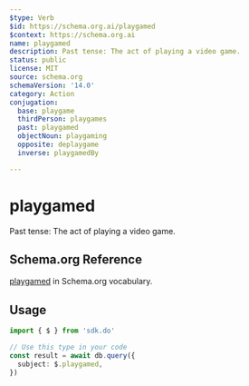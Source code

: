 ```yaml
---
$type: Verb
$id: https://schema.org.ai/playgamed
$context: https://schema.org.ai
name: playgamed
description: Past tense: The act of playing a video game.
status: public
license: MIT
source: schema.org
schemaVersion: '14.0'
category: Action
conjugation:
  base: playgame
  thirdPerson: playgames
  past: playgamed
  objectNoun: playgaming
  opposite: deplaygame
  inverse: playgamedBy

---
```


# playgamed

Past tense: The act of playing a video game.

## Schema.org Reference

[playgamed](https://schema.org/PlayGameAction) in Schema.org vocabulary.

## Usage

```typescript
import { $ } from 'sdk.do'

// Use this type in your code
const result = await db.query({
  subject: $.playgamed,
})
```
